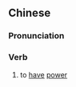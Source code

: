 {{also|有灵}}
==Chinese==
{{zh-forms|s=有灵}}

===Pronunciation===
{{zh-pron
|m=yǒulíng
|cat=v
}}

===Verb===
{{zh-verb}}

# to [[have]] [[power]]